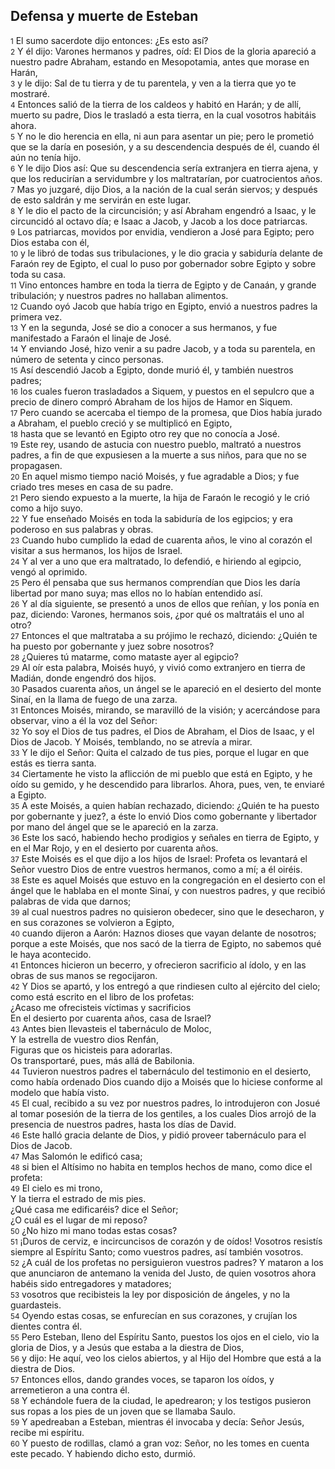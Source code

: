 == Defensa y muerte de Esteban ==

{{anchor|1}} <small>1</small> El sumo sacerdote dijo entonces: ¿Es esto así?<br>
{{anchor|2}} <small>2</small> Y él dijo: Varones hermanos y padres, oíd: El Dios de la gloria apareció a nuestro padre Abraham, estando en Mesopotamia, antes que morase en Harán,<br>
{{anchor|3}} <small>3</small> y le dijo: Sal de tu tierra y de tu parentela, y ven a la tierra que yo te mostraré.<br>
{{anchor|4}} <small>4</small> Entonces salió de la tierra de los caldeos y habitó en Harán; y de allí, muerto su padre, Dios le trasladó a esta tierra, en la cual vosotros habitáis ahora.<br>
{{anchor|5}} <small>5</small> Y no le dio herencia en ella, ni aun para asentar un pie; pero le prometió que se la daría en posesión, y a su descendencia después de él, cuando él aún no tenía hijo.<br>
{{anchor|6}} <small>6</small> Y le dijo Dios así: Que su descendencia sería extranjera en tierra ajena, y que los reducirían a servidumbre y los maltratarían, por cuatrocientos años.<br>
{{anchor|7}} <small>7</small> Mas yo juzgaré, dijo Dios, a la nación de la cual serán siervos; y después de esto saldrán y me servirán en este lugar.<br>
{{anchor|8}} <small>8</small> Y le dio el pacto de la circuncisión; y así Abraham engendró a Isaac, y le circuncidó al octavo día; e Isaac a Jacob, y Jacob a los doce patriarcas.<br>
{{anchor|9}} <small>9</small> Los patriarcas, movidos por envidia, vendieron a José para Egipto; pero Dios estaba con él,<br>
{{anchor|10}} <small>10</small> y le libró de todas sus tribulaciones, y le dio gracia y sabiduría delante de Faraón rey de Egipto, el cual lo puso por gobernador sobre Egipto y sobre toda su casa.<br>
{{anchor|11}} <small>11</small> Vino entonces hambre en toda la tierra de Egipto y de Canaán, y grande tribulación; y nuestros padres no hallaban alimentos.<br>
{{anchor|12}} <small>12</small> Cuando oyó Jacob que había trigo en Egipto, envió a nuestros padres la primera vez.<br>
{{anchor|13}} <small>13</small> Y en la segunda, José se dio a conocer a sus hermanos, y fue manifestado a Faraón el linaje de José.<br>
{{anchor|14}} <small>14</small> Y enviando José, hizo venir a su padre Jacob, y a toda su parentela, en número de setenta y cinco personas.<br>
{{anchor|15}} <small>15</small> Así descendió Jacob a Egipto, donde murió él, y también nuestros padres;<br>
{{anchor|16}} <small>16</small> los cuales fueron trasladados a Siquem, y puestos en el sepulcro que a precio de dinero compró Abraham de los hijos de Hamor en Siquem.<br>
{{anchor|17}} <small>17</small> Pero cuando se acercaba el tiempo de la promesa, que Dios había jurado a Abraham, el pueblo creció y se multiplicó en Egipto,<br>
{{anchor|18}} <small>18</small> hasta que se levantó en Egipto otro rey que no conocía a José.<br>
{{anchor|19}} <small>19</small> Este rey, usando de astucia con nuestro pueblo, maltrató a nuestros padres, a fin de que expusiesen a la muerte a sus niños, para que no se propagasen.<br>
{{anchor|20}} <small>20</small> En aquel mismo tiempo nació Moisés, y fue agradable a Dios; y fue criado tres meses en casa de su padre.<br>
{{anchor|21}} <small>21</small> Pero siendo expuesto a la muerte, la hija de Faraón le recogió y le crió como a hijo suyo.<br>
{{anchor|22}} <small>22</small> Y fue enseñado Moisés en toda la sabiduría de los egipcios; y era poderoso en sus palabras y obras.<br>
{{anchor|23}} <small>23</small> Cuando hubo cumplido la edad de cuarenta años, le vino al corazón el visitar a sus hermanos, los hijos de Israel.<br>
{{anchor|24}} <small>24</small> Y al ver a uno que era maltratado, lo defendió, e hiriendo al egipcio, vengó al oprimido.<br>
{{anchor|25}} <small>25</small> Pero él pensaba que sus hermanos comprendían que Dios les daría libertad por mano suya; mas ellos no lo habían entendido así.<br>
{{anchor|26}} <small>26</small> Y al día siguiente, se presentó a unos de ellos que reñían, y los ponía en paz, diciendo: Varones, hermanos sois, ¿por qué os maltratáis el uno al otro?<br>
{{anchor|27}} <small>27</small> Entonces el que maltrataba a su prójimo le rechazó, diciendo: ¿Quién te ha puesto por gobernante y juez sobre nosotros?<br>
{{anchor|28}} <small>28</small> ¿Quieres tú matarme, como mataste ayer al egipcio?<br>
{{anchor|29}} <small>29</small> Al oír esta palabra, Moisés huyó, y vivió como extranjero en tierra de Madián, donde engendró dos hijos.<br>
{{anchor|30}} <small>30</small> Pasados cuarenta años, un ángel se le apareció en el desierto del monte Sinaí, en la llama de fuego de una zarza.<br>
{{anchor|31}} <small>31</small> Entonces Moisés, mirando, se maravilló de la visión; y acercándose para observar, vino a él la voz del Señor:<br>
{{anchor|32}} <small>32</small> Yo soy el Dios de tus padres, el Dios de Abraham, el Dios de Isaac, y el Dios de Jacob. Y Moisés, temblando, no se atrevía a mirar.<br>
{{anchor|33}} <small>33</small> Y le dijo el Señor: Quita el calzado de tus pies, porque el lugar en que estás es tierra santa.<br>
{{anchor|34}} <small>34</small> Ciertamente he visto la aflicción de mi pueblo que está en Egipto, y he oído su gemido, y he descendido para librarlos. Ahora, pues, ven, te enviaré a Egipto.<br>
{{anchor|35}} <small>35</small> A este Moisés, a quien habían rechazado, diciendo: ¿Quién te ha puesto por gobernante y juez?, a éste lo envió Dios como gobernante y libertador por mano del ángel que se le apareció en la zarza.<br>
{{anchor|36}} <small>36</small> Este los sacó, habiendo hecho prodigios y señales en tierra de Egipto, y en el Mar Rojo, y en el desierto por cuarenta años.<br>
{{anchor|37}} <small>37</small> Este Moisés es el que dijo a los hijos de Israel: Profeta os levantará el Señor vuestro Dios de entre vuestros hermanos, como a mí; a él oiréis.<br>
{{anchor|38}} <small>38</small> Este es aquel Moisés que estuvo en la congregación en el desierto con el ángel que le hablaba en el monte Sinaí, y con nuestros padres, y que recibió palabras de vida que darnos;<br>
{{anchor|39}} <small>39</small> al cual nuestros padres no quisieron obedecer, sino que le desecharon, y en sus corazones se volvieron a Egipto,<br>
{{anchor|40}} <small>40</small> cuando dijeron a Aarón: Haznos dioses que vayan delante de nosotros; porque a este Moisés, que nos sacó de la tierra de Egipto, no sabemos qué le haya acontecido.<br>
{{anchor|41}} <small>41</small> Entonces hicieron un becerro, y ofrecieron sacrificio al ídolo, y en las obras de sus manos se regocijaron.<br>
{{anchor|42}} <small>42</small> Y Dios se apartó, y los entregó a que rindiesen culto al ejército del cielo; como está escrito en el libro de los profetas:<br>
¿Acaso me ofrecisteis víctimas y sacrificios<br>
En el desierto por cuarenta años, casa de Israel?<br>
{{anchor|43}} <small>43</small> Antes bien llevasteis el tabernáculo de Moloc,<br>
Y la estrella de vuestro dios Renfán,<br>
Figuras que os hicisteis para adorarlas.<br>
Os transportaré, pues, más allá de Babilonia.<br>
{{anchor|44}} <small>44</small> Tuvieron nuestros padres el tabernáculo del testimonio en el desierto, como había ordenado Dios cuando dijo a Moisés que lo hiciese conforme al modelo que había visto.<br>
{{anchor|45}} <small>45</small> El cual, recibido a su vez por nuestros padres, lo introdujeron con Josué al tomar posesión de la tierra de los gentiles, a los cuales Dios arrojó de la presencia de nuestros padres, hasta los días de David.<br>
{{anchor|46}} <small>46</small> Este halló gracia delante de Dios, y pidió proveer tabernáculo para el Dios de Jacob.<br>
{{anchor|47}} <small>47</small> Mas Salomón le edificó casa;<br>
{{anchor|48}} <small>48</small> si bien el Altísimo no habita en templos hechos de mano, como dice el profeta:<br>
{{anchor|49}} <small>49</small> El cielo es mi trono,<br>
Y la tierra el estrado de mis pies.<br>
¿Qué casa me edificaréis? dice el Señor;<br>
¿O cuál es el lugar de mi reposo?<br>
{{anchor|50}} <small>50</small> ¿No hizo mi mano todas estas cosas?<br>
{{anchor|51}} <small>51</small> ¡Duros de cerviz, e incircuncisos de corazón y de oídos! Vosotros resistís siempre al Espíritu Santo; como vuestros padres, así también vosotros.<br>
{{anchor|52}} <small>52</small> ¿A cuál de los profetas no persiguieron vuestros padres? Y mataron a los que anunciaron de antemano la venida del Justo, de quien vosotros ahora habéis sido entregadores y matadores;<br>
{{anchor|53}} <small>53</small> vosotros que recibisteis la ley por disposición de ángeles, y no la guardasteis.<br>
{{anchor|54}} <small>54</small> Oyendo estas cosas, se enfurecían en sus corazones, y crujían los dientes contra él.<br>
{{anchor|55}} <small>55</small> Pero Esteban, lleno del Espíritu Santo, puestos los ojos en el cielo, vio la gloria de Dios, y a Jesús que estaba a la diestra de Dios,<br>
{{anchor|56}} <small>56</small> y dijo: He aquí, veo los cielos abiertos, y al Hijo del Hombre que está a la diestra de Dios.<br>
{{anchor|57}} <small>57</small> Entonces ellos, dando grandes voces, se taparon los oídos, y arremetieron a una contra él.<br>
{{anchor|58}} <small>58</small> Y echándole fuera de la ciudad, le apedrearon; y los testigos pusieron sus ropas a los pies de un joven que se llamaba Saulo.<br>
{{anchor|59}} <small>59</small> Y apedreaban a Esteban, mientras él invocaba y decía: Señor Jesús, recibe mi espíritu.<br>
{{anchor|60}} <small>60</small> Y puesto de rodillas, clamó a gran voz: Señor, no les tomes en cuenta este pecado. Y habiendo dicho esto, durmió.<br>
